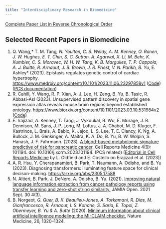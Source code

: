 ```yaml
---
title: "Interdisciplinary Research in Biomedicine"
---
```


[Complete Paper List in Reverse Chronological Order](../papers.qmd)

## Selected Recent Papers in Biomedicine

1. Q. Wang,* T. M. Tang*, N. Youlton, C. S. Weldy, A. M. Kenney, O. Ronen, J. W. Hughes, E. T. Chin, S. C. Sutton. A. Agarwal, X. Li, M. Behr, K. Kumbier, C. S. Moravec, W. H. W. Tang, K. B. Margulies, T. P. Cappola, A. J. Buitte, R. Arnaout, J. B. Brown, J. R. Priest, V. N. Parikh, B. Yu*, E. Ashley* (2023). Epistasis regulates genetic control of cardiac hypertrophy. [https://www.medrxiv.org/content/10.1101/2023.11.06.23297858v1](https://www.medrxiv.org/content/10.1101/2023.11.06.23297858v1) ([Code](https://github.com/Yu-Group/epistasis-cardiac-hypertrophy)) ([PCS documentation](https://yu-group.github.io/epistasis-cardiac-hypertrophy/#overview))
1. R. Cahill, Y. Wang, R. P. Xian, A. J. Lee, H. Zeng, B. Yu, B. Tasic, R. Abbasi-Asl (2023). Unsupervised pattern discovery in spatial gene expression atlas reveals mouse brain regions beyond established ontology. [https://www.biorxiv.org/content/10.1101/2023.03.10.531984v2](https://www.biorxiv.org/content/10.1101/2023.03.10.531984v2) ([Code](https://github.com/abbasilab/osNMF))
1. E. Irajizad, A. Kenney, T. Tang, J. Vykoukal, R. Wu, E. Murage, J. B. Dennison, M. Sans, J. P. Long, M. Loftus, J. A. Chabot, M. D. Kluger, F. Kastrinos, L. Brais, A. Babic, K. Jajoo, L. S. Lee, T. E. Clancy, K. Ng, A. Bullock, J. M. Genkinger, A. Maitra, K. A. Do, B. Yu, B. W. Wolpin, S. Hanash, J. F. Fahrmann. (2023). [A blood-based metabolomic signature predictive of risk for pancreatic cancer](https://pubmed.ncbi.nlm.nih.gov/37729870/). Cell Reports Medicine 4(9): 101194. doi: 10.1016/j.xcrm.2023.101194. (PCS related) ([Editorial in Cell Reports Medicine](https://www.ncbi.nlm.nih.gov/pmc/articles/PMC10518497/) by L. Oldfield and E. Costello on Erajizad et al. (2023))
1. A. R. Hsu, Y. Cherapanamjeri, B. Park, T. Naumann, A. Odisho, and B. Yu (2023). Diagnosing transformers: illuminating feature space for clinical decison-making. [https://arxiv.org/abs/2305.17588](https://arxiv.org/abs/2305.17588)
1. N. Altieri, B. Park, J. DeNero, A. Odisho, B. Yu. (2021). [Improving natural language information extraction from cancer pathology reports using transfer learning and zero-shot string similarity.](https://pubmed.ncbi.nlm.nih.gov/34604711/) JAMIA Open. 2021 Sept. 30 4(3).
1. B. Norgeot*, G. Quer, B. K. Beaulieu-Jones, A. Torkamani, R. Dias, M. Gianfrancesco, R. Arnaout, I. S. Kohane, S. Saria, E. Topol, Z. Obermeyer, B. Yu & A. Butte* (2020). [Minimum information about clinical artificial intelligence modeling: the MI-CLAIM checklist](https://www.nature.com/articles/s41591-020-1041-y), Nature Medicine, 26, 1320–1324.
